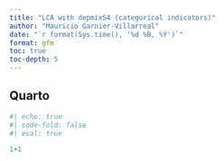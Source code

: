 ```yaml
---
title: "LCA with depmixS4 (categorical indicators)"
author: "Mauricio Garnier-Villarreal"
date: "`r format(Sys.time(), '%d %B, %Y')`"
format: gfm
toc: true
toc-depth: 5
---
```


## Quarto



```r
#| echo: true
#| code-fold: false
#| eval: true

1+1
```




